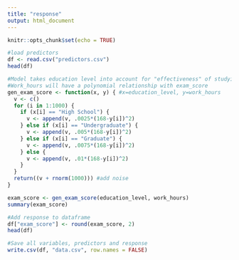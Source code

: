 ```yaml
---
title: "response"
output: html_document
---
```


```r
knitr::opts_chunk$set(echo = TRUE)
```

```r
#load predictors
df <- read.csv("predictors.csv")
head(df)
```

```r
#Model takes education level into account for "effectiveness" of studying time, then 168-work_hours is studying time
#Work_hours will have a polynomial relationship with exam_score
gen_exam_score <- function(x, y) { #x=education_level, y=work_hours
  v <- c()
  for (i in 1:1000) {
    if (x[i] == "High School") {
      v <- append(v, .0025*(168-y[i])^2)
    } else if (x[i] == "Undergraduate") {
      v <- append(v, .005*(168-y[i])^2)
    } else if (x[i] == "Graduate") {
      v <- append(v, .0075*(168-y[i])^2)
    } else {
      v <- append(v, .01*(168-y[i])^2)
    }
  }
  return((v + rnorm(1000))) #add noise
}

exam_score <- gen_exam_score(education_level, work_hours)
summary(exam_score)
```

```r
#Add response to dataframe
df["exam_score"] <- round(exam_score, 2)
head(df)
```

```r
#Save all variables, predictors and response
write.csv(df, "data.csv", row.names = FALSE)
```
